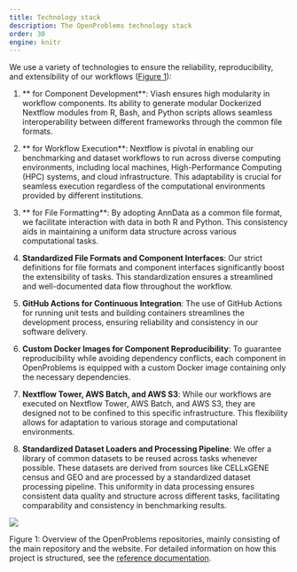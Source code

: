 ```yaml
---
title: Technology stack
description: The OpenProblems technology stack
order: 30
engine: knitr
---
```




We use a variety of technologies to ensure the reliability,
reproducibility, and extensibility of our workflows
(<a href="#fig-project-structure" class="quarto-xref">Figure 1</a>):

1.  ** for Component Development**: Viash ensures high modularity in
    workflow components. Its ability to generate modular Dockerized
    Nextflow modules from R, Bash, and Python scripts allows seamless
    interoperability between different frameworks through the common
    file formats.

2.  ** for Workflow Execution**: Nextflow is pivotal in enabling our
    benchmarking and dataset workflows to run across diverse computing
    environments, including local machines, High-Performance Computing
    (HPC) systems, and cloud infrastructure. This adaptability is
    crucial for seamless execution regardless of the computational
    environments provided by different institutions.

3.  ** for File Formatting**: By adopting AnnData as a common file
    format, we facilitate interaction with data in both R and Python.
    This consistency aids in maintaining a uniform data structure across
    various computational tasks.

4.  **Standardized File Formats and Component Interfaces**: Our strict
    definitions for file formats and component interfaces significantly
    boost the extensibility of tasks. This standardization ensures a
    streamlined and well-documented data flow throughout the workflow.

5.  **GitHub Actions for Continuous Integration**: The use of GitHub
    Actions for running unit tests and building containers streamlines
    the development process, ensuring reliability and consistency in our
    software delivery.

6.  **Custom Docker Images for Component Reproducibility**: To guarantee
    reproducibility while avoiding dependency conflicts, each component
    in OpenProblems is equipped with a custom Docker image containing
    only the necessary dependencies.

7.  **Nextflow Tower, AWS Batch, and AWS S3**: While our workflows are
    executed on Nextflow Tower, AWS Batch, and AWS S3, they are designed
    not to be confined to this specific infrastructure. This flexibility
    allows for adaptation to various storage and computational
    environments.

8.  **Standardized Dataset Loaders and Processing Pipeline**: We offer a
    library of common datasets to be reused across tasks whenever
    possible. These datasets are derived from sources like CELLxGENE
    census and GEO and are processed by a standardized dataset
    processing pipeline. This uniformity in data processing ensures
    consistent data quality and structure across different tasks,
    facilitating comparability and consistency in benchmarking results.

<div id="fig-project-structure">

![](../images/repositories-thin.svg)

Figure 1: Overview of the OpenProblems repositories, mainly consisting
of the main repository and the website. For detailed information on how
this project is structured, see the [reference
documentation](../reference).

</div>
